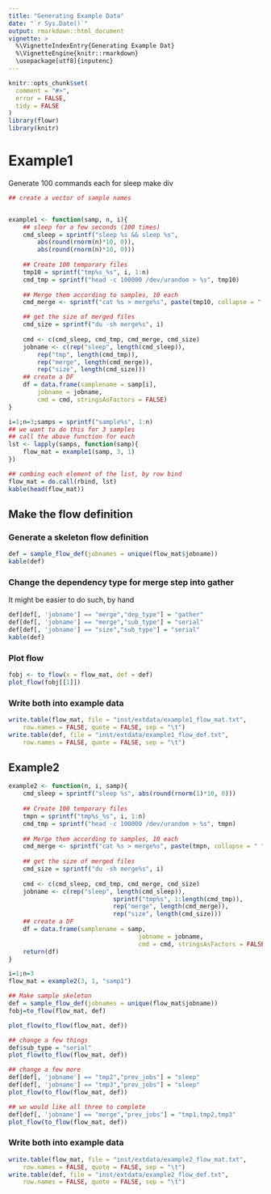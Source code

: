 ```yaml
---
title: "Generating Example Data"
date: "`r Sys.Date()`"
output: rmarkdown::html_document
vignette: >
  %\VignetteIndexEntry{Generating Example Dat}
  %\VignetteEngine{knitr::rmarkdown}
  \usepackage[utf8]{inputenc}
---
```


```r
knitr::opts_chunk$set(
  comment = "#>",
  error = FALSE,
  tidy = FALSE
)
library(flowr)
library(knitr)
```

# Example1

Generate 100 commands each for sleep make div
```r
## create a vector of sample names


example1 <- function(samp, n, i){
	## sleep for a few seconds (100 times)
	cmd_sleep = sprintf("sleep %s && sleep %s", 
		abs(round(rnorm(n)*10, 0)), 
		abs(round(rnorm(n)*10, 0)))
	
	## Create 100 temporary files
	tmp10 = sprintf("tmp%s_%s", i, 1:n)
	cmd_tmp = sprintf("head -c 100000 /dev/urandom > %s", tmp10)
	
	## Merge them according to samples, 10 each
	cmd_merge <- sprintf("cat %s > merge%s", paste(tmp10, collapse = " "), i)

	## get the size of merged files
	cmd_size = sprintf("du -sh merge%s", i)
	
	cmd <- c(cmd_sleep, cmd_tmp, cmd_merge, cmd_size)
	jobname <- c(rep("sleep", length(cmd_sleep)),
		rep("tmp", length(cmd_tmp)),
		rep("merge", length(cmd_merge)),
		rep("size", length(cmd_size)))
	## create a DF
	df = data.frame(samplename = samp[i],
		jobname = jobname, 
		cmd = cmd, stringsAsFactors = FALSE)
}

i=1;n=3;samps = sprintf("sample%s", 1:n)
## we want to do this for 3 samples
## call the above function for each
lst <- lapply(samps, function(samp){
	flow_mat = example1(samp, 3, 1)
})

## combing each element of the list, by row bind
flow_mat = do.call(rbind, lst)
kable(head(flow_mat))
```


## Make the flow definition
### Generate a skeleton flow definition
```r
def = sample_flow_def(jobnames = unique(flow_mat$jobname))
kable(def)
```


### Change the dependency type for merge step into gather
It might be easier to do such, by hand
```r
def[def[, 'jobname'] == "merge","dep_type"] = "gather"
def[def[, 'jobname'] == "merge","sub_type"] = "serial"
def[def[, 'jobname'] == "size","sub_type"] = "serial"
kable(def)
```

### Plot flow
```r
fobj <- to_flow(x = flow_mat, def = def)
plot_flow(fobj[[1]])
```

### Write both into example data
```r
write.table(flow_mat, file = "inst/extdata/example1_flow_mat.txt", 
	row.names = FALSE, quote = FALSE, sep = "\t")
write.table(def, file = "inst/extdata/example1_flow_def.txt", 
	row.names = FALSE, quote = FALSE, sep = "\t")
```


## Example2
```r

example2 <- function(n, i, samp){
	cmd_sleep = sprintf("sleep %s", abs(round(rnorm(1)*10, 0)))
	
	## Create 100 temporary files
	tmpn = sprintf("tmp%s_%s", i, 1:n)
	cmd_tmp = sprintf("head -c 100000 /dev/urandom > %s", tmpn)
	
	## Merge them according to samples, 10 each
	cmd_merge <- sprintf("cat %s > merge%s", paste(tmpn, collapse = " "), i)
	
	## get the size of merged files
	cmd_size = sprintf("du -sh merge%s", i)
	
	cmd <- c(cmd_sleep, cmd_tmp, cmd_merge, cmd_size)
	jobname <- c(rep("sleep", length(cmd_sleep)),
							 sprintf("tmp%s", 1:length(cmd_tmp)),
							 rep("merge", length(cmd_merge)),
							 rep("size", length(cmd_size)))
	## create a DF
	df = data.frame(samplename = samp,
									jobname = jobname, 
									cmd = cmd, stringsAsFactors = FALSE)
	return(df)
}

i=1;n=3
flow_mat = example2(3, 1, "samp1")

## Make sample skeleton
def = sample_flow_def(jobnames = unique(flow_mat$jobname))
fobj=to_flow(flow_mat, def)

plot_flow(to_flow(flow_mat, def))

## change a few things
def$sub_type = "serial"
plot_flow(to_flow(flow_mat, def))

## change a few more
def[def[, 'jobname'] == "tmp2","prev_jobs"] = "sleep"
def[def[, 'jobname'] == "tmp3","prev_jobs"] = "sleep"
plot_flow(to_flow(flow_mat, def))

## we would like all three to complete
def[def[, 'jobname'] == "merge","prev_jobs"] = "tmp1,tmp2,tmp3"
plot_flow(to_flow(flow_mat, def))
```

### Write both into example data
```r
write.table(flow_mat, file = "inst/extdata/example2_flow_mat.txt", 
	row.names = FALSE, quote = FALSE, sep = "\t")
write.table(def, file = "inst/extdata/example2_flow_def.txt", 
	row.names = FALSE, quote = FALSE, sep = "\t")
```

